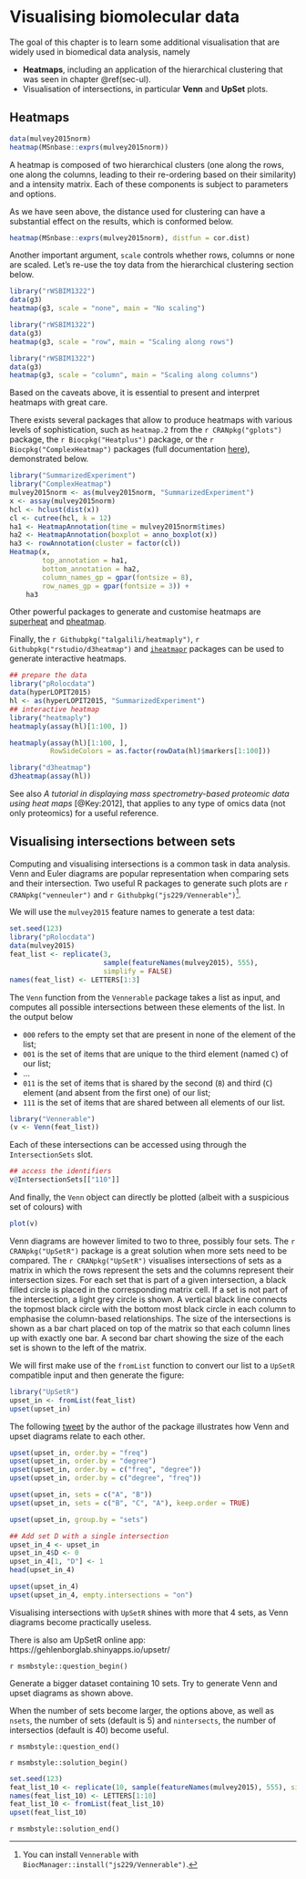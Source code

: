 # Visualising biomolecular data {#sec-biovis}

The goal of this chapter is to learn some additional visualisation
that are widely used in biomedical data analysis, namely

- **Heatmaps**, including an application of the hierarchical
  clustering that was seen in chapter \@ref(sec-ul).
- Visualisation of intersections, in particular **Venn** and **UpSet**
  plots.

<!-- - The `r BiocStyle::Biocpkg("Gviz")` to visualise genomic data. -->


## Heatmaps


```r
data(mulvey2015norm)
heatmap(MSnbase::exprs(mulvey2015norm))
```

A heatmap is composed of two hierarchical clusters (one along the
rows, one along the columns, leading to their re-ordering based on
their similarity) and a intensity matrix. Each of these components is
subject to parameters and options.

As we have seen above, the distance used for clustering can have a
substantial effect on the results, which is conformed below.


```r
heatmap(MSnbase::exprs(mulvey2015norm), distfun = cor.dist)
```


Another important argument, `scale` controls whether rows, columns or
none are scaled. Let's re-use the toy data from the hierarchical
clustering section below.



```r
library("rWSBIM1322")
data(g3)
heatmap(g3, scale = "none", main = "No scaling")
```

```r
library("rWSBIM1322")
data(g3)
heatmap(g3, scale = "row", main = "Scaling along rows")
```

```r
library("rWSBIM1322")
data(g3)
heatmap(g3, scale = "column", main = "Scaling along columns")
```

Based on the caveats above, it is essential to present and interpret
heatmaps with great care.


There exists several packages that allow to produce heatmaps with
various levels of sophistication, such as `heatmap.2` from the `r
CRANpkg("gplots")` package, the `r Biocpkg("Heatplus")` package, or
the `r Biocpkg("ComplexHeatmap")` packages (full documentation
[here](https://jokergoo.github.io/ComplexHeatmap-reference/book/index.html)),
demonstrated below.


```r
library("SummarizedExperiment")
library("ComplexHeatmap")
mulvey2015norm <- as(mulvey2015norm, "SummarizedExperiment")
x <- assay(mulvey2015norm)
hcl <- hclust(dist(x))
cl <- cutree(hcl, k = 12)
ha1 <- HeatmapAnnotation(time = mulvey2015norm$times)
ha2 <- HeatmapAnnotation(boxplot = anno_boxplot(x))
ha3 <- rowAnnotation(cluster = factor(cl))
Heatmap(x,
        top_annotation = ha1,
        bottom_annotation = ha2,
        column_names_gp = gpar(fontsize = 8),
        row_names_gp = gpar(fontsize = 3)) +
    ha3
```

Other powerful packages to generate and customise heatmaps are
[superheat](https://rlbarter.github.io/superheat/) and
[pheatmap](https://github.com/raivokolde/pheatmap).


Finally, the `r Githubpkg("talgalili/heatmaply")`,
`r Githubpkg("rstudio/d3heatmap")` and [`iheatmapr`](https://ropensci.github.io/iheatmapr/index.html)
packages can be used to generate interactive heatmaps.


```r
## prepare the data
library("pRolocdata")
data(hyperLOPIT2015)
hl <- as(hyperLOPIT2015, "SummarizedExperiment")
## interactive heatmap
library("heatmaply")
heatmaply(assay(hl)[1:100, ])
```

```r
heatmaply(assay(hl)[1:100, ],
          RowSideColors = as.factor(rowData(hl)$markers[1:100]))
```

```r
library("d3heatmap")
d3heatmap(assay(hl))
```

See also *A tutorial in displaying mass spectrometry-based proteomic
data using heat maps* [@Key:2012], that applies to any type of omics
data (not only proteomics) for a useful reference.


## Visualising intersections between sets

Computing and visualising intersections is a common task in data
analysis. Venn and Euler diagrams are popular representation when
comparing sets and their intersection. Two useful R packages to
generate such plots are
`r CRANpkg("venneuler")` and `r Githubpkg("js229/Vennerable")`[^vennerable].

[^vennerable]: You can install `Vennerable` with
    `BiocManager::install("js229/Vennerable")`.

We will use the `mulvey2015` feature names to generate a test data:

```r
set.seed(123)
library("pRolocdata")
data(mulvey2015)
feat_list <- replicate(3,
                       sample(featureNames(mulvey2015), 555),
                       simplify = FALSE)
names(feat_list) <- LETTERS[1:3]
```

The `Venn` function from the `Vennerable` package takes a list as
input, and computes all possible intersections between these elements
of the list. In the output below

- `000` refers to the empty set that are present in none of the
  element of the list;
- `001` is the set of items that are unique to the third element
  (named `C`) of our list;
- ...
- `011` is the set of items that is shared by the second (`B`) and
  third (`C`) element (and absent from the first one) of our list;
- `111` is the set of items that are shared between all elements of
  our list.

```r
library("Vennerable")
(v <- Venn(feat_list))
```
Each of these intersections can be accessed using through the
`IntersectionSets` slot.

```r
## access the identifiers
v@IntersectionSets[["110"]]
```

And finally, the `Venn` object can directly be plotted (albeit with a
suspicious set of colours) with

```r
plot(v)
```

Venn diagrams are however limited to two to three, possibly four
sets. The `r CRANpkg("UpSetR")` package is a great solution when
more sets need to be compared.
The `r CRANpkg("UpSetR")` visualises intersections of sets as a matrix
in which the rows represent the sets and the columns represent their
intersection sizes. For each set that is part of a given intersection,
a black filled circle is placed in the corresponding matrix cell. If a
set is not part of the intersection, a light grey circle is shown. A
vertical black line connects the topmost black circle with the
bottom most black circle in each column to emphasise the column-based
relationships. The size of the intersections is shown as a bar chart
placed on top of the matrix so that each column lines up with exactly
one bar. A second bar chart showing the size of the each set is shown
to the left of the matrix.

We will first make use of the `fromList` function to convert our list
to a `UpSetR` compatible input and then generate the figure:

```r
library("UpSetR")
upset_in <- fromList(feat_list)
upset(upset_in)
```

The following
[tweet](https://twitter.com/ngehlenborg/status/986354574989709312) by
the author of the package illustrates how Venn and upset diagrams
relate to each other.


```r
upset(upset_in, order.by = "freq")
upset(upset_in, order.by = "degree")
upset(upset_in, order.by = c("freq", "degree"))
upset(upset_in, order.by = c("degree", "freq"))

upset(upset_in, sets = c("A", "B"))
upset(upset_in, sets = c("B", "C", "A"), keep.order = TRUE)

upset(upset_in, group.by = "sets")

## Add set D with a single intersection
upset_in_4 <- upset_in
upset_in_4$D <- 0
upset_in_4[1, "D"] <- 1
head(upset_in_4)

upset(upset_in_4)
upset(upset_in_4, empty.intersections = "on")
```
Visualising intersections with `UpSetR` shines with more that 4 sets,
as Venn diagrams become practically useless.


There is also am UpSetR online app: https://gehlenborglab.shinyapps.io/upsetr/

`r msmbstyle::question_begin()`

Generate a bigger dataset containing 10 sets. Try to generate Venn and
upset diagrams as shown above.

When the number of sets become larger, the options above, as well as
`nsets`, the number of sets (default is 5) and `nintersects`, the
number of intersectios (default is 40) become useful.

`r msmbstyle::question_end()`

`r msmbstyle::solution_begin()`

```r
set.seed(123)
feat_list_10 <- replicate(10, sample(featureNames(mulvey2015), 555), simplify = FALSE)
names(feat_list_10) <- LETTERS[1:10]
feat_list_10 <- fromList(feat_list_10)
upset(feat_list_10)
```

`r msmbstyle::solution_end()`


<!-- ## Data along genomic coordinates -->
